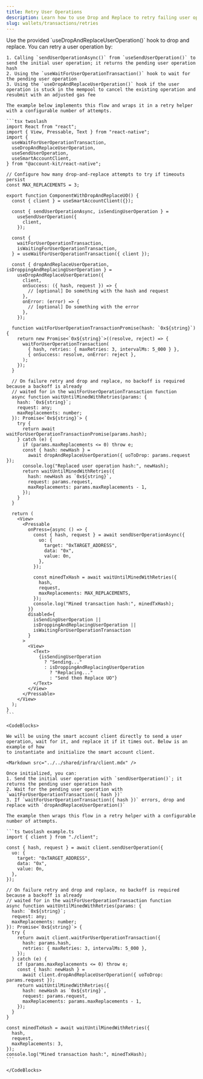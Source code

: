 ```yaml
---
title: Retry User Operations
description: Learn how to use Drop and Replace to retry failing user operations.
slug: wallets/transactions/retries
---
```


<Markdown src="../../shared/infra/drop-and-replace-description.mdx" />

<Tabs>
  <Tab title="React">
    Use the provided `useDropAndReplaceUserOperation()` hook to drop and replace. You can retry a user operation by:

    1. Calling `sendUserOperationAsync()` from `useSendUserOperation()` to send the initial user operation; it returns the pending user operation hash
    2. Using the `useWaitForUserOperationTransaction()` hook to wait for the pending user operation
    3. Using the `useDropAndReplaceUserOperation()` hook if the user operation is stuck in the mempool to cancel the existing operation and resubmit with an adjusted gas fee

    The example below implements this flow and wraps it in a retry helper with a configurable number of attempts.

    ```tsx twoslash
    import React from "react";
    import { View, Pressable, Text } from "react-native";
    import {
      useWaitForUserOperationTransaction,
      useDropAndReplaceUserOperation,
      useSendUserOperation,
      useSmartAccountClient,
    } from "@account-kit/react-native";

    // Configure how many drop-and-replace attempts to try if timeouts persist
    const MAX_REPLACEMENTS = 3;

    export function ComponentWithDropAndReplaceUO() {
      const { client } = useSmartAccountClient({});

      const { sendUserOperationAsync, isSendingUserOperation } =
        useSendUserOperation({
          client,
        });

      const {
        waitForUserOperationTransaction,
        isWaitingForUserOperationTransaction,
      } = useWaitForUserOperationTransaction({ client });

      const { dropAndReplaceUserOperation, isDroppingAndReplacingUserOperation } =
        useDropAndReplaceUserOperation({
          client,
          onSuccess: ({ hash, request }) => {
            // [optional] Do something with the hash and request
          },
          onError: (error) => {
            // [optional] Do something with the error
          },
        });

      function waitForUserOperationTransactionPromise(hash: `0x${string}`) {
        return new Promise<`0x${string}`>((resolve, reject) => {
          waitForUserOperationTransaction(
            { hash, retries: { maxRetries: 3, intervalMs: 5_000 } },
            { onSuccess: resolve, onError: reject },
          );
        });
      }

      // On failure retry and drop and replace, no backoff is required because a backoff is already
      // waited for in the waitForUserOperationTransaction function
      async function waitUntilMinedWithRetries(params: {
        hash: `0x${string}`;
        request: any;
        maxReplacements: number;
      }): Promise<`0x${string}`> {
        try {
          return await waitForUserOperationTransactionPromise(params.hash);
        } catch (e) {
          if (params.maxReplacements <= 0) throw e;
          const { hash: newHash } =
            await dropAndReplaceUserOperation({ uoToDrop: params.request });
          console.log("Replaced user operation hash:", newHash);
          return waitUntilMinedWithRetries({
            hash: newHash as `0x${string}`,
            request: params.request,
            maxReplacements: params.maxReplacements - 1,
          });
        }
      }

      return (
        <View>
          <Pressable
            onPress={async () => {
              const { hash, request } = await sendUserOperationAsync({
                uo: {
                  target: "0xTARGET_ADDRESS",
                  data: "0x",
                  value: 0n,
                },
              });

              const minedTxHash = await waitUntilMinedWithRetries({
                hash,
                request,
                maxReplacements: MAX_REPLACEMENTS,
              });
              console.log("Mined transaction hash:", minedTxHash);
            }}
            disabled={
              isSendingUserOperation ||
              isDroppingAndReplacingUserOperation ||
              isWaitingForUserOperationTransaction
            }
          >
            <View>
              <Text>
                {isSendingUserOperation
                  ? "Sending..."
                  : isDroppingAndReplacingUserOperation
                    ? "Replacing..."
                    : "Send then Replace UO"}
              </Text>
            </View>
          </Pressable>
        </View>
      );
    }
    ```

  </Tab>
  <Tab title="JavaScript">

    <CodeBlocks>

    We will be using the smart account client directly to send a user operation, wait for it, and replace it if it times out. Below is an example of how
    to instantiate and initialize the smart account client.

    <Markdown src="../../shared/infra/client.mdx" />

    Once initialized, you can:
    1. Send the initial user operation with `sendUserOperation()`; it returns the pending user operation hash
    2. Wait for the pending user operation with `waitForUserOperationTransaction({ hash })`
    3. If `waitForUserOperationTransaction({ hash })` errors, drop and replace with `dropAndReplaceUserOperation()`

    The example then wraps this flow in a retry helper with a configurable number of attempts.

    ```ts twoslash example.ts
    import { client } from "./client";

    const { hash, request } = await client.sendUserOperation({
      uo: {
        target: "0xTARGET_ADDRESS",
        data: "0x",
        value: 0n,
      },
    });

    // On failure retry and drop and replace, no backoff is required because a backoff is already
    // waited for in the waitForUserOperationTransaction function
    async function waitUntilMinedWithRetries(params: {
      hash: `0x${string}`;
      request: any;
      maxReplacements: number;
    }): Promise<`0x${string}`> {
      try {
        return await client.waitForUserOperationTransaction({
          hash: params.hash,
          retries: { maxRetries: 3, intervalMs: 5_000 },
        });
      } catch (e) {
        if (params.maxReplacements <= 0) throw e;
        const { hash: newHash } =
          await client.dropAndReplaceUserOperation({ uoToDrop: params.request });
        return waitUntilMinedWithRetries({
          hash: newHash as `0x${string}`,
          request: params.request,
          maxReplacements: params.maxReplacements - 1,
        });
      }
    }

    const minedTxHash = await waitUntilMinedWithRetries({
      hash,
      request,
      maxReplacements: 3,
    });
    console.log("Mined transaction hash:", minedTxHash);
    ```

    </CodeBlocks>

  </Tab>
</Tabs>
